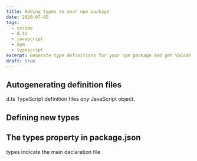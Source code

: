 ```yaml
---
title: Adding types to your npm package
date: 2020-07-05
tags:
  - vscode
  - d.ts
  - javascript
  - npm
  - typescript
excerpt: Generate type definitions for your npm package and get VSCode intellisense for free. No typescript required.
draft: true
---
```


## Autogenerating definition files

d.ts TypeScript definition files _any_ JavaScript object.

## Defining new types

## The types property in package.json

types indicate the main declaration file
